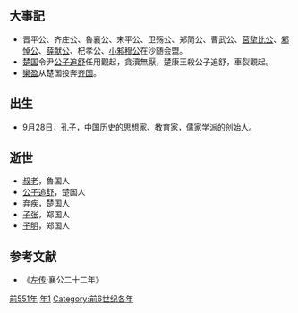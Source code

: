 {{yearTOC|-551|[[周灵王|周灵王]]二十一年 [[魯襄公|魯襄公]]二十二年 [[齐庄公|齐庄公]]三年 [[晋平公|晋平公]]七年 [[秦景公|秦景公]]二十六年 [[宋平公|宋平公]]二十五年 [[楚康王|楚康王]]九年 [[卫殇公|卫殇公]]八年 [[陈哀公|陈哀公]]十八年 [[蔡景侯|蔡景侯]]四十一年 [[曹武公|曹武公]]四年 [[郑简公|郑简公]]十五年 [[燕文公|燕文公]]四年 吴王[[诸樊|诸樊]]十年 [[杞孝公|杞孝公]]十六年}}
== 大事記 ==
*晋平公、齐庄公、魯襄公、宋平公、卫殇公、郑简公、曹武公、[[莒犂比公|莒犂比公]]、[[邾悼公|邾悼公]]、[[薛献公|薛献公]]、杞孝公、[[小邾穆公|小邾穆公]]在沙随会盟。
*[[楚国|楚国]]令尹[[公子追舒|公子追舒]]任用觀起，貪瀆無厭，楚康王殺公子追舒，車裂觀起。
*[[欒盈|欒盈]]从楚国投奔[[齐国|齐国]]。 

== 出生 ==
* [[9月28日|9月28日]]，[[孔子|孔子]]，中国历史的思想家、教育家，[[儒家|儒家]]学派的创始人。

== 逝世 ==
*[[叔老|叔老]]，魯国人
*[[公子追舒|公子追舒]]，楚国人
*[[弃疾_(子南之子)|弃疾]]，楚国人
*[[子张_(郑穆公之孙)|子张]]，郑国人
*[[子明_(郑国)|子明]]，郑国人

== 参考文献 ==
*《[[左传|左传]]·襄公二十二年》

{{Wikisource year mention}}
[[Category:前551年|]]
[[Category:前550年代|年1]]
[[Category:前6世纪各年|Category:前6世纪各年]]